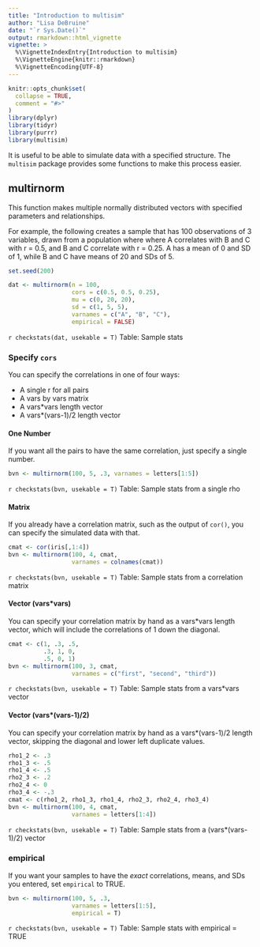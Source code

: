 ```yaml
---
title: "Introduction to multisim"
author: "Lisa DeBruine"
date: "`r Sys.Date()`"
output: rmarkdown::html_vignette
vignette: >
  %\VignetteIndexEntry{Introduction to multisim}
  %\VignetteEngine{knitr::rmarkdown}
  %\VignetteEncoding{UTF-8}
---
```


```r
knitr::opts_chunk$set(
  collapse = TRUE,
  comment = "#>"
)
library(dplyr)
library(tidyr)
library(purrr)
library(multisim)
```


It is useful to be able to simulate data with a specified structure. The `multisim` package provides some functions to make this process easier.


## multirnorm

This function makes multiple normally distributed vectors with specified parameters and relationships. 

For example, the following creates a sample that has 100 observations of 3 variables, drawn from a population where where A correlates with B and C with r = 0.5, and B and C correlate with r = 0.25. A has a mean of 0 and SD of 1, while B and C have means of 20 and SDs of 5.

```r
set.seed(200)
```


```r

dat <- multirnorm(n = 100, 
                  cors = c(0.5, 0.5, 0.25), 
                  mu = c(0, 20, 20),
                  sd = c(1, 5, 5),
                  varnames = c("A", "B", "C"),
                  empirical = FALSE)

```


`r checkstats(dat, usekable = T)`
Table: Sample stats

### Specify `cors`

You can specify the correlations in one of four ways:

* A single r for all pairs
* A vars by vars matrix
* A vars\*vars length vector
* A vars\*(vars-1)/2 length vector

#### One Number

If you want all the pairs to have the same correlation, just specify a single number. 

```r
bvn <- multirnorm(100, 5, .3, varnames = letters[1:5])
```

`r checkstats(bvn, usekable = T)`
Table: Sample stats from a single rho

#### Matrix

If you already have a correlation matrix, such as the output of `cor()`, you can specify the simulated data with that.

```r
cmat <- cor(iris[,1:4])
bvn <- multirnorm(100, 4, cmat, 
                  varnames = colnames(cmat))
```

`r checkstats(bvn, usekable = T)`
Table: Sample stats from a correlation matrix

#### Vector (vars\*vars)

You can specify your correlation matrix by hand as a vars\*vars length vector, which will include the correlations of 1 down the diagonal.

```r
cmat <- c(1, .3, .5,
          .3, 1, 0,
          .5, 0, 1)
bvn <- multirnorm(100, 3, cmat, 
                  varnames = c("first", "second", "third"))
```

`r checkstats(bvn, usekable = T)`
Table: Sample stats from a vars\*vars vector

#### Vector (vars\*(vars-1)/2)

You can specify your correlation matrix by hand as a vars\*(vars-1)/2 length vector, skipping the diagonal and lower left duplicate values.

```r
rho1_2 <- .3
rho1_3 <- .5
rho1_4 <- .5
rho2_3 <- .2
rho2_4 <- 0
rho3_4 <- -.3
cmat <- c(rho1_2, rho1_3, rho1_4, rho2_3, rho2_4, rho3_4)
bvn <- multirnorm(100, 4, cmat, 
                  varnames = letters[1:4])
```

`r checkstats(bvn, usekable = T)`
Table: Sample stats from a (vars\*(vars-1)/2) vector

### empirical

If you want your samples to have the *exact* correlations, means, and SDs you entered, set `empirical` to TRUE.

```r
bvn <- multirnorm(100, 5, .3, 
                  varnames = letters[1:5], 
                  empirical = T)
```

`r checkstats(bvn, usekable = T)`
Table: Sample stats with empirical = TRUE
